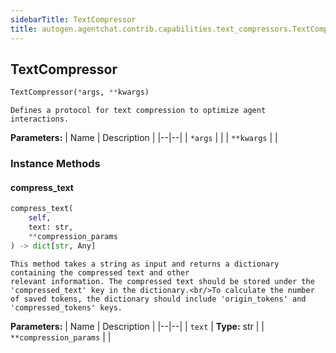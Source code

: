 ```yaml
---
sidebarTitle: TextCompressor
title: autogen.agentchat.contrib.capabilities.text_compressors.TextCompressor
---
```

<h2 id="autogen.agentchat.contrib.capabilities.text_compressors.TextCompressor" class="doc doc-heading">
    <code class="doc-symbol doc-symbol-heading doc-symbol-class"></code>
    <span class="doc doc-object-name doc-class-name">TextCompressor</span>
</h2>

```python
TextCompressor(*args, **kwargs)
```

    Defines a protocol for text compression to optimize agent interactions.

<b>Parameters:</b>
| Name | Description |
|--|--|
| `*args` |  |
| `**kwargs` |  |

### Instance Methods

<code class="doc-symbol doc-symbol-heading doc-symbol-method"></code>
#### compress_text

```python
compress_text(
    self,
    text: str,
    **compression_params
) -> dict[str, Any]
```

    This method takes a string as input and returns a dictionary containing the compressed text and other
    relevant information. The compressed text should be stored under the 'compressed_text' key in the dictionary.<br/>To calculate the number of saved tokens, the dictionary should include 'origin_tokens' and 'compressed_tokens' keys.

<b>Parameters:</b>
| Name | Description |
|--|--|
| `text` | **Type:** str |
| `**compression_params` |  |

<br />